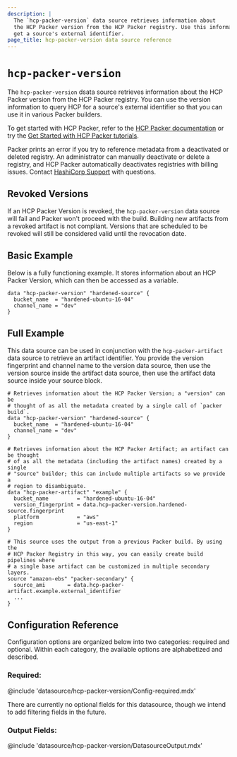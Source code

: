 ```yaml
---
description: |
  The `hcp-packer-version` data source retrieves information about
  the HCP Packer version from the HCP Packer registry. Use this information to
  get a source's external identifier.
page_title: hcp-packer-version data source reference
---
```


<BadgesHeader>
  <PluginBadge type="official" />
  <PluginBadge type="hcp_packer_ready" />
</BadgesHeader>

# `hcp-packer-version`

The `hcp-packer-version` dsata source retrieves information about
the HCP Packer version from the HCP Packer registry. You can use the version information to
query HCP for a source's external identifier so that you can use it in various Packer builders.

To get started with HCP Packer, refer to the [HCP Packer documentation](/hcp/docs/packer) or try the
[Get Started with HCP Packer tutorials](/packer/tutorials/hcp-get-started).

Packer prints an error if you try to reference metadata from a deactivated or deleted registry.
An administrator can manually deactivate or delete a registry, and HCP Packer automatically deactivates registries with billing issues. Contact [HashiCorp Support](https://support.hashicorp.com/) with questions.

## Revoked Versions

If an HCP Packer Version is revoked, the `hcp-packer-version` data source will fail and Packer won't proceed with
the build. Building new artifacts from a revoked artifact is not compliant.
Versions that are scheduled to be revoked will still be considered valid until the revocation date.

## Basic Example

Below is a fully functioning example. It stores information about an HCP Packer Version, which can then be accessed as a variable.

```hcl
data "hcp-packer-version" "hardened-source" {
  bucket_name  = "hardened-ubuntu-16-04"
  channel_name = "dev"
}
```

## Full Example

This data source can be used in conjunction with the `hcp-packer-artifact`
data source to retrieve an artifact identifier. You provide the version fingerprint and channel
name to the version data source, then use the version source inside the
artifact data source, then use the artifact data source inside your source block.

```hcl
# Retrieves information about the HCP Packer Version; a "version" can be
# thought of as all the metadata created by a single call of `packer build`.
data "hcp-packer-version" "hardened-source" {
  bucket_name  = "hardened-ubuntu-16-04"
  channel_name = "dev"
}

# Retrieves information about the HCP Packer Artifact; an artifact can be thought
# of as all the metadata (including the artifact names) created by a single
# "source" builder; this can include multiple artifacts so we provide a
# region to disambiguate.
data "hcp-packer-artifact" "example" {
  bucket_name         = "hardened-ubuntu-16-04"
  version_fingerprint = data.hcp-packer-version.hardened-source.fingerprint
  platform            = "aws"
  region              = "us-east-1"
}

# This source uses the output from a previous Packer build. By using the
# HCP Packer Registry in this way, you can easily create build pipelines where
# a single base artifact can be customized in multiple secondary layers.
source "amazon-ebs" "packer-secondary" {
  source_ami       = data.hcp-packer-artifact.example.external_identifier
  ...
}
```

## Configuration Reference

Configuration options are organized below into two categories: required and
optional. Within each category, the available options are alphabetized and
described.

### Required:

@include 'datasource/hcp-packer-version/Config-required.mdx'

There are currently no optional fields for this datasource, though we intend
to add filtering fields in the future.

### Output Fields:

@include 'datasource/hcp-packer-version/DatasourceOutput.mdx'
